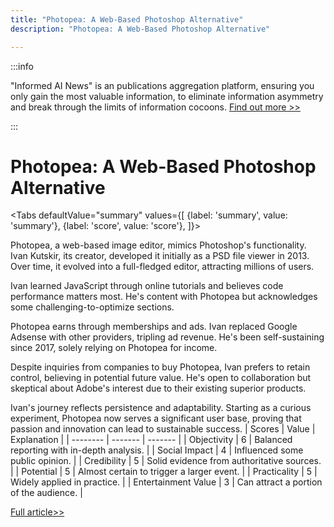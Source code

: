 ```yaml
---
title: "Photopea: A Web-Based Photoshop Alternative"
description: "Photopea: A Web-Based Photoshop Alternative"

---
```



:::info

"Informed AI News" is an publications aggregation platform, ensuring you only gain the most valuable information, to eliminate information asymmetry and break through the limits of information cocoons.  [Find out more >>](/)

:::

# Photopea: A Web-Based Photoshop Alternative


<Tabs
	defaultValue="summary"
	values={[
	{label: 'summary', value: 'summary'},
	{label: 'score', value: 'score'},
]}>
<TabItem value="summary">


Photopea, a web-based image editor, mimics Photoshop's functionality. Ivan Kutskir, its creator, developed it initially as a PSD file viewer in 2013. Over time, it evolved into a full-fledged editor, attracting millions of users.

Ivan learned JavaScript through online tutorials and believes code performance matters most. He's content with Photopea but acknowledges some challenging-to-optimize sections.

Photopea earns through memberships and ads. Ivan replaced Google Adsense with other providers, tripling ad revenue. He's been self-sustaining since 2017, solely relying on Photopea for income.

Despite inquiries from companies to buy Photopea, Ivan prefers to retain control, believing in potential future value. He's open to collaboration but skeptical about Adobe's interest due to their existing superior products.

Ivan's journey reflects persistence and adaptability. Starting as a curious experiment, Photopea now serves a significant user base, proving that passion and innovation can lead to sustainable success.
</TabItem>
<TabItem value="score">
	| Scores     | Value   | Explanation |
	| -------- | ------- | ------- |
	| Objectivity  | 6    | Balanced reporting with in-depth analysis.    |
	| Social Impact | 4     | Influenced some public opinion.    |
	| Credibility    | 5    | Solid evidence from authoritative sources.    |
	| Potential    | 5    | Almost certain to trigger a larger event.    |
	| Practicality    | 5    | Widely applied in practice.    |
	| Entertainment Value    | 3    | Can attract a portion of the audience.    |
</TabItem>
</Tabs>

[Full article>>](https://sspai.com/post/90060)
